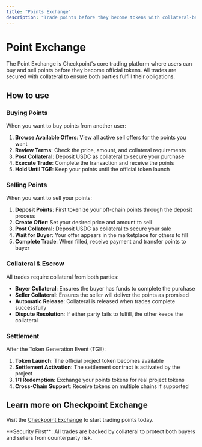 ```yaml
---
title: "Points Exchange"
description: "Trade points before they become tokens with collateral-backed security"
---
```


# Point Exchange

The Point Exchange is Checkpoint's core trading platform where users can buy and sell points before they become official tokens. All trades are secured with collateral to ensure both parties fulfill their obligations.

## How to use

### Buying Points

When you want to buy points from another user:

1. **Browse Available Offers**: View all active sell offers for the points you want
2. **Review Terms**: Check the price, amount, and collateral requirements
3. **Post Collateral**: Deposit USDC as collateral to secure your purchase
4. **Execute Trade**: Complete the transaction and receive the points
5. **Hold Until TGE**: Keep your points until the official token launch

### Selling Points

When you want to sell your points:

1. **Deposit Points**: First tokenize your off-chain points through the deposit process
2. **Create Offer**: Set your desired price and amount to sell
3. **Post Collateral**: Deposit USDC as collateral to secure your sale
4. **Wait for Buyer**: Your offer appears in the marketplace for others to fill
5. **Complete Trade**: When filled, receive payment and transfer points to buyer

### Collateral & Escrow

All trades require collateral from both parties:

- **Buyer Collateral**: Ensures the buyer has funds to complete the purchase
- **Seller Collateral**: Ensures the seller will deliver the points as promised
- **Automatic Release**: Collateral is released when trades complete successfully
- **Dispute Resolution**: If either party fails to fulfill, the other keeps the collateral

### Settlement

After the Token Generation Event (TGE):

1. **Token Launch**: The official project token becomes available
2. **Settlement Activation**: The settlement contract is activated by the project
3. **1:1 Redemption**: Exchange your points tokens for real project tokens
4. **Cross-Chain Support**: Receive tokens on multiple chains if supported

## Learn more on Checkpoint Exchange

Visit the [Checkpoint Exchange](https://checkpoint.exchange) to start trading points today.

<Note>
  **Security First**: All trades are backed by collateral to protect both buyers and sellers from counterparty risk.
</Note>
